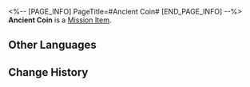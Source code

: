 <%-- [PAGE_INFO]
PageTitle=#Ancient Coin#
[END_PAGE_INFO] --%>
{{Item Infobox
|id          = 140004
|image       = Item Ancient Coin.png
|type        = Mission Item
|invCategory = Missions
|rarity      = 3
|effect      = 
|description = An old coin from a time when metal was still a plentiful resource in Belobog.
|source1     = [[Found in destructible objects in Jarilo-VI]]
}}
'''Ancient Coin''' is a [[Mission Item]].

==Other Languages==
{{Other Languages
|en   = Ancient Coin
|zhs  = 古老的钱币
|zht  = 古老的錢幣
|ja   = 古いコイン
|ko   = 오래된 동전
|es   = Monedas antiguas
|fr   = Ancienne pièce
|ru   = Древние монеты
|th   = เหรียญโบราณ
|vi   = Đồng Xu Cổ Đại
|de   = Uralte Münze
|id   = Koin Kuno
|pt   = Moeda Antiga
}}

==Change History==
{{Change History|1.0}}